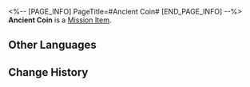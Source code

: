 <%-- [PAGE_INFO]
PageTitle=#Ancient Coin#
[END_PAGE_INFO] --%>
{{Item Infobox
|id          = 140004
|image       = Item Ancient Coin.png
|type        = Mission Item
|invCategory = Missions
|rarity      = 3
|effect      = 
|description = An old coin from a time when metal was still a plentiful resource in Belobog.
|source1     = [[Found in destructible objects in Jarilo-VI]]
}}
'''Ancient Coin''' is a [[Mission Item]].

==Other Languages==
{{Other Languages
|en   = Ancient Coin
|zhs  = 古老的钱币
|zht  = 古老的錢幣
|ja   = 古いコイン
|ko   = 오래된 동전
|es   = Monedas antiguas
|fr   = Ancienne pièce
|ru   = Древние монеты
|th   = เหรียญโบราณ
|vi   = Đồng Xu Cổ Đại
|de   = Uralte Münze
|id   = Koin Kuno
|pt   = Moeda Antiga
}}

==Change History==
{{Change History|1.0}}